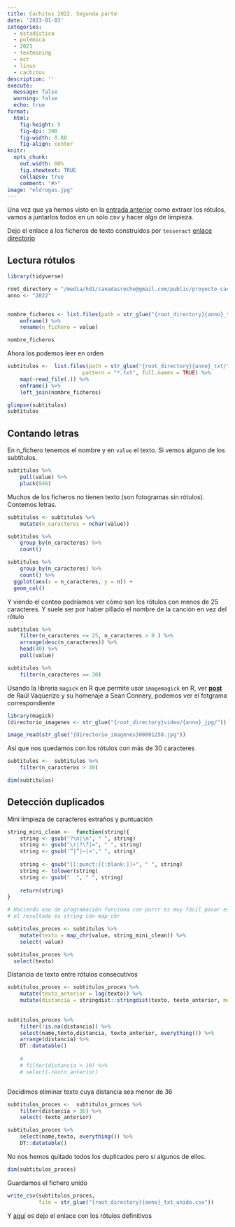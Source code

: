 ```yaml
---
title: Cachitos 2022. Segunda parte
date: '2023-01-03'
categories: 
  - estadística
  - polémica
  - 2023
  - textmining
  - ocr
  - linux
  - cachitos
description: ''
execute: 
  message: false
  warning: false
  echo: true
format: 
  html: 
    fig-height: 5
    fig-dpi: 300
    fig-width: 8.88
    fig-align: center
knitr:
  opts_chunk:
    out.width: 80%
    fig.showtext: TRUE
    collapse: true
    comment: "#>"
image: "eldrogas.jpg"
---
```


Una vez que ya hemos visto en la [entrada
anterior](https://muestrear-no-es-pecado.netlify.app/2023/01/02/cachitos-2022-primera-parte/)
como extraer los rótulos, vamos a juntarlos todos en un sólo csv y hacer
algo de limpieza.

Dejo el enlace a los ficheros de texto construidos por `tesseract`
[enlace
directorio](https://drive.google.com/drive/folders/1Ds00KlAU7FfqNKEOYVjo3t50xjOuOuN-?usp=share_link)


## Lectura rótulos

```r

library(tidyverse)

root_directory = "/media/hd1/canadasreche@gmail.com/public/proyecto_cachitos/"
anno <- "2022"


nombre_ficheros <- list.files(path = str_glue("{root_directory}{anno}_txt/")) %>% 
    enframe() %>% 
    rename(n_fichero = value)

nombre_ficheros

```

Ahora los podemos leer en orden

```r

subtitulos <-  list.files(path = str_glue("{root_directory}{anno}_txt/"), 
                        pattern = "*.txt", full.names = TRUE) %>% 
    map(~read_file(.)) %>% 
    enframe() %>%  
    left_join(nombre_ficheros)

glimpse(subtitulos)
subtitulos

```

## Contando letras

En n_fichero tenemos el nombre y en `value` el texto. Si vemos alguno de
los subtítulos.

```r

subtitulos %>%
    pull(value) %>%
    pluck(946)

```

Muchos de los ficheros no tienen texto (son fotogramas sin rótulos).
Contemos letras.


```r

subtitulos <- subtitulos %>% 
    mutate(n_caracteres = nchar(value)) 

subtitulos %>% 
    group_by(n_caracteres) %>% 
    count()

subtitulos %>% 
    group_by(n_caracteres) %>% 
    count() %>% 
  ggplot(aes(x = n_caracteres, y = n)) +
  geom_col()

```

Y viendo el conteo podríamos ver cómo son los rótulos con menos de 25 caracteres. Y suele ser por haber pillado el nombre de la canción en vez del rótulo 


```r

subtitulos %>% 
    filter(n_caracteres <= 25, n_caracteres > 0 ) %>% 
    arrange(desc(n_caracteres)) %>% 
    head(40) %>%
    pull(value)

```

```r
subtitulos %>% 
    filter(n_caracteres == 30)
```

Usando la librería `magick` en R que permite usar `imagemagick` en R, ver **[post](https://analisisydecision.es/tratamiento-y-procesado-de-imagenes-con-r-y-magick/)** de Raúl Vaquerizo y su homenaje a Sean Connery, podemos ver el fotgrama correspondiente

```r
library(magick)
(directorio_imagenes <- str_glue("{root_directory}video/{anno}_jpg/"))

image_read(str_glue("{directorio_imagenes}00001258.jpg"))

```

Así que nos quedamos con los rótulos con más de 30 caracteres 

```r
subtitulos <-  subtitulos %>% 
    filter(n_caracteres > 30)

dim(subtitulos)
```

## Detección duplicados

Mini limpieza de caracteres extraños y puntuación

```r
string_mini_clean <-  function(string){
    string <- gsub("?\n|\n", " ", string)
    string <- gsub("\r|?\f|=", " ", string)
    string <- gsub('“|”|—|>'," ", string)
    
    string <- gsub("[[:punct:][:blank:]]+", " ", string)
    string <- tolower(string)
    string <- gsub("  ", " ", string)
    
    return(string)
}

# Haciendo uso de programación funciona con purrr es muy fácil pasar esta función a cada elemento. y decirle que 
# el resultado es string con map_chr

subtitulos_proces <- subtitulos %>% 
    mutate(texto = map_chr(value, string_mini_clean)) %>% 
    select(-value)

subtitulos_proces %>% 
  select(texto)
```


Distancia de texto entre rótulos  consecutivos 




```r

subtitulos_proces <- subtitulos_proces %>% 
    mutate(texto_anterior = lag(texto)) %>% 
    mutate(distancia = stringdist::stringdist(texto, texto_anterior, method = "lcs"))
    
 
subtitulos_proces %>% 
    filter(!is.na(distancia)) %>% 
    select(name,texto,distancia, texto_anterior, everything()) %>% 
    arrange(distancia) %>% 
    DT::datatable()
    
    # 
    # filter(distancia > 19) %>% 
    # select(-texto_anterior)



```

Decidimos eliminar texto cuya distancia sea menor de 36 

```r
subtitulos_proces <-  subtitulos_proces %>% 
    filter(distancia > 36) %>% 
    select(-texto_anterior)

subtitulos_proces %>% 
    select(name,texto, everything()) %>% 
    DT::datatable()

```

No nos hemos quitado todos los duplicados pero sí algunos de ellos. 


```r
dim(subtitulos_proces)
```



Guardamos el fichero unido

```r

write_csv(subtitulos_proces,
          file = str_glue("{root_directory}{anno}_txt_unido.csv"))
```

Y [aquí](https://drive.google.com/file/d/1S2Qm_Xv0UGshbwUpAWeF-nGX2JbZp7RV/view?usp=share_link) os dejo el enlace con los rótulos definitivos

